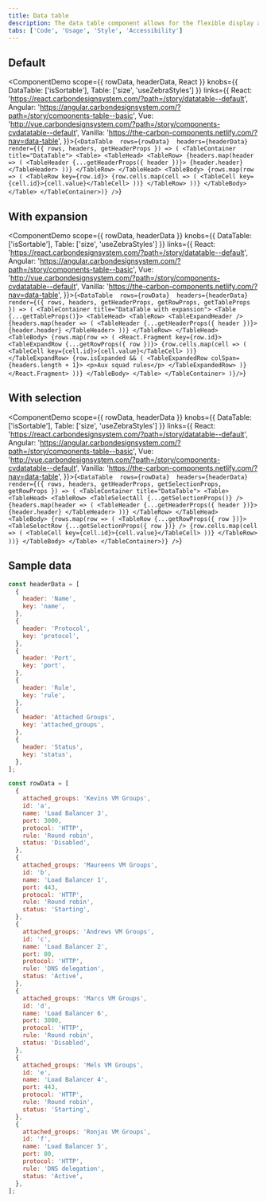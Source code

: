 ```yaml
---
title: Data table
description: The data table component allows for the flexible display and sorting of information.
tabs: ['Code', 'Usage', 'Style', 'Accessibility']
---
```



## Default

<ComponentDemo
  scope={{ rowData, headerData, React }}
  knobs={{ DataTable: ['isSortable'], Table: ['size', 'useZebraStyles'] }}
  links={{
    React:
      'https://react.carbondesignsystem.com/?path=/story/datatable--default',
    Angular:
      'https://angular.carbondesignsystem.com/?path=/story/components-table--basic',
    Vue:
      'http://vue.carbondesignsystem.com/?path=/story/components-cvdatatable--default',
    Vanilla: 'https://the-carbon-components.netlify.com/?nav=data-table',
  }}>{`<DataTable 
  rows={rowData} 
  headers={headerData} 
  render={({ rows, headers, getHeaderProps }) => (
  <TableContainer title="DataTable">
    <Table>
      <TableHead>
        <TableRow>
          {headers.map(header => (
            <TableHeader {...getHeaderProps({ header })}>
              {header.header}
            </TableHeader>
          ))}
        </TableRow>
      </TableHead>
      <TableBody>
        {rows.map(row => (
          <TableRow key={row.id}>
            {row.cells.map(cell => (
              <TableCell key={cell.id}>{cell.value}</TableCell>
            ))}
          </TableRow>
        ))}
      </TableBody>
    </Table>
  </TableContainer>)}
/>`}</ComponentDemo>

## With expansion

<ComponentDemo
  scope={{ rowData, headerData }}
  knobs={{ DataTable: ['isSortable'], Table: ['size', 'useZebraStyles'] }}
  links={{
    React:
      'https://react.carbondesignsystem.com/?path=/story/datatable--default',
    Angular:
      'https://angular.carbondesignsystem.com/?path=/story/components-table--basic',
    Vue:
      'http://vue.carbondesignsystem.com/?path=/story/components-cvdatatable--default',
    Vanilla: 'https://the-carbon-components.netlify.com/?nav=data-table',
  }}>{`<DataTable 
  rows={rowData} 
  headers={headerData} 
  render={({ rows, headers, getHeaderProps, getRowProps, getTableProps }) => (
  <TableContainer title="DataTable with expansion">
    <Table {...getTableProps()}>
      <TableHead>
        <TableRow>
          <TableExpandHeader />
          {headers.map(header => (
            <TableHeader {...getHeaderProps({ header })}>
              {header.header}
            </TableHeader>
          ))}
        </TableRow>
      </TableHead>
      <TableBody>
        {rows.map(row => (
          <React.Fragment key={row.id}>
            <TableExpandRow {...getRowProps({ row })}>
              {row.cells.map(cell => (
                <TableCell key={cell.id}>{cell.value}</TableCell>
              ))}
            </TableExpandRow>
            {row.isExpanded && (
              <TableExpandedRow colSpan={headers.length + 1}>
                <p>Aux squad rules</p>
              </TableExpandedRow>
            )}
          </React.Fragment>
        ))}
      </TableBody>
    </Table>
  </TableContainer>
)}/>`}</ComponentDemo>

## With selection

<ComponentDemo
  scope={{ rowData, headerData }}
  knobs={{ DataTable: ['isSortable'], Table: ['size', 'useZebraStyles'] }}
  links={{
    React:
      'https://react.carbondesignsystem.com/?path=/story/datatable--default',
    Angular:
      'https://angular.carbondesignsystem.com/?path=/story/components-table--basic',
    Vue:
      'http://vue.carbondesignsystem.com/?path=/story/components-cvdatatable--default',
    Vanilla: 'https://the-carbon-components.netlify.com/?nav=data-table',
  }}>{`<DataTable 
  rows={rowData} 
  headers={headerData} 
  render={({ rows, headers, getHeaderProps, getSelectionProps, getRowProps }) => (
  <TableContainer title="DataTable">
    <Table>
      <TableHead>
        <TableRow>
          <TableSelectAll {...getSelectionProps()} />
          {headers.map(header => (
            <TableHeader {...getHeaderProps({ header })}>
              {header.header}
            </TableHeader>
          ))}
        </TableRow>
      </TableHead>
      <TableBody>
        {rows.map(row => (
          <TableRow {...getRowProps({ row })}>
            <TableSelectRow {...getSelectionProps({ row })} />
            {row.cells.map(cell => (
              <TableCell key={cell.id}>{cell.value}</TableCell>
            ))}
          </TableRow>
        ))}
      </TableBody>
    </Table>
  </TableContainer>)}
/>`}</ComponentDemo>

## Sample data

```javascript
const headerData = [
  {
    header: 'Name',
    key: 'name',
  },
  {
    header: 'Protocol',
    key: 'protocol',
  },
  {
    header: 'Port',
    key: 'port',
  },
  {
    header: 'Rule',
    key: 'rule',
  },
  {
    header: 'Attached Groups',
    key: 'attached_groups',
  },
  {
    header: 'Status',
    key: 'status',
  },
];

const rowData = [
  {
    attached_groups: 'Kevins VM Groups',
    id: 'a',
    name: 'Load Balancer 3',
    port: 3000,
    protocol: 'HTTP',
    rule: 'Round robin',
    status: 'Disabled',
  },
  {
    attached_groups: 'Maureens VM Groups',
    id: 'b',
    name: 'Load Balancer 1',
    port: 443,
    protocol: 'HTTP',
    rule: 'Round robin',
    status: 'Starting',
  },
  {
    attached_groups: 'Andrews VM Groups',
    id: 'c',
    name: 'Load Balancer 2',
    port: 80,
    protocol: 'HTTP',
    rule: 'DNS delegation',
    status: 'Active',
  },
  {
    attached_groups: 'Marcs VM Groups',
    id: 'd',
    name: 'Load Balancer 6',
    port: 3000,
    protocol: 'HTTP',
    rule: 'Round robin',
    status: 'Disabled',
  },
  {
    attached_groups: 'Mels VM Groups',
    id: 'e',
    name: 'Load Balancer 4',
    port: 443,
    protocol: 'HTTP',
    rule: 'Round robin',
    status: 'Starting',
  },
  {
    attached_groups: 'Ronjas VM Groups',
    id: 'f',
    name: 'Load Balancer 5',
    port: 80,
    protocol: 'HTTP',
    rule: 'DNS delegation',
    status: 'Active',
  },
];
```

